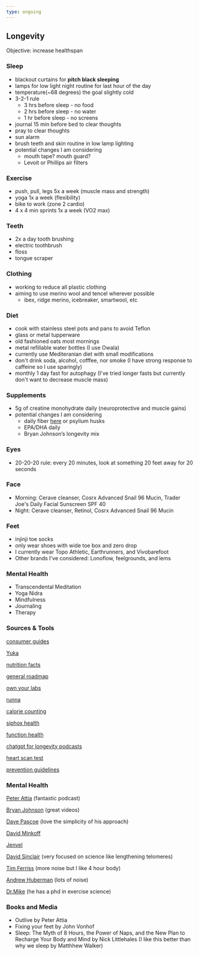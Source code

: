 ```yaml
---
type: ongoing
---
```


## Longevity

Objective: increase healthspan

### Sleep
- blackout curtains for **pitch black sleeping**
- lamps for low light night routine for last hour of the day
- temperature(~68 degrees) the goal slightly cold
- 3-2-1 rule
    - 3 hrs before sleep - no food
    - 2 hrs before sleep - no water
    - 1 hr before sleep - no screens
- journal 15 min before bed to clear thoughts
- pray to clear thoughts
- sun alarm
- brush teeth and skin routine in low lamp lighting
- potential changes I am considering
    - mouth tape? mouth guard?
    - Levoit or Phillips air filters

### Exercise
- push, pull, legs 5x a week (muscle mass and strength)
- yoga 1x a week (flexibility)
- bike to work (zone 2 cardio)
- 4 x 4 min sprints 1x a week (VO2 max)

### Teeth
- 2x a day tooth brushing
- electric toothbrush
- floss
- tongue scraper

### Clothing
- working to reduce all plastic clothing
- aiming to use merino wool and tencel wherever possible
    - ibex, ridge merino, icebreaker, smartwool, etc

### Diet
- cook with stainless steel pots and pans to avoid Teflon
- glass or metal tupperware
- old fashioned oats most mornings
- metal refillable water bottles (I use Owala)
- currently use Mediteranian diet with small modifications
- don't drink soda, alcohol, cofffee, nor smoke (I have strong response to caffeine so I use sparingly)
- monthly 1 day fast for autophagy (I've tried longer fasts but currently don't want to decrease muscle mass)

### Supplements
- 5g of creatine monohydrate daily (neuroprotective and muscle gains)
- potential changes I am considering
    - daily fiber [here](https://www.amazon.com/NutriSource-Supplement-Powder-Unflavored-Canister/dp/B00CJB9JO6/) or psylium husks
    - EPA/DHA daily
    - Bryan Johnson’s longevity mix

### Eyes
- 20-20-20 rule: every 20 minutes, look at something 20 feet away for 20 seconds

### Face
- Morning: Cerave cleanser, Cosrx Advanced Snail 96 Mucin, Trader Joe's Daily Facial Sunscreen SPF 40 
- Night: Cerave cleanser, Retinol, Cosrx Advanced Snail 96 Mucin

### Feet
- injinji toe socks
- only wear shoes with wide toe box and zero drop
- I currently wear Topo Athletic, Earthrunners, and Vivobarefoot
- Other brands I've considered: Lonoflow, feelgrounds, and lems

### Mental Health
- Transcendental Meditation
- Yoga Nidra
- Mindfulness
- Journaling
- Therapy

### Sources & Tools

[consumer guides](https://www.ewg.org/consumer-guides)

[Yuka](https://yuka.io/en/)

[nutrition facts](https://nutritionfacts.org/topics/longevity/)

[general roadmap](https://drstanfield.com/pages/roadmap)

[own your labs](https://ownyourlabs.com/shop-oyl/)

[runna](https://www.runna.com/)

[calorie counting](https://cronometer.com/)

[siphox health](https://siphoxhealth.com/)

[function health](https://functionhealth.com/)

[chatgpt for longevity podcasts](https://podcast-gpt-podcastgpt.koyeb.app/)

[heart scan test](https://sorinmedicalny.com)

[prevention guidelines](https://www.uspreventiveservicestaskforce.org/webview/#!/)

### Mental Health
[Peter Attia](http://davepascoe.net) (fantastic podcast)

[Bryan Johnson](https://protocol.bryanjohnson.com) (great videos)

[Dave Pascoe](http://davepascoe.net) (love the simplicity of his approach)

[David Minkoff](https://www.institutereg.com/routine.html)

[Jenvel](https://www.jenvel.co)

[David Sinclair](https://en.wikipedia.org/wiki/David_A._Sinclair) (very focused on science like lengthening telomeres)

[Tim Ferriss](https://tim.blog/podcast/) (more noise but I like 4 hour body)

[Andrew Huberman](https://www.hubermanlab.com) (lots of noise)

[Dr.Mike](https://www.youtube.com/@RenaissancePeriodization) (he has a phd in exercise science)

### Books and Media
- Outlive by Peter Attia
- Fixing your feet by John Vonhof
- Sleep: The Myth of 8 Hours, the Power of Naps, and the New Plan to Recharge Your Body and Mind by Nick Littlehales (I like this better than why we sleep by Matthhew Walker)

